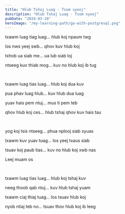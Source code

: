```yaml
---
title: "Hlub Tshaj Luag - Tsom xyooj"
description: "Hlub Tshaj Luag - Tsom xyooj"
pubDate: "2024-03-19"
heroImage: "/my-learning-path/go-with-postgresql.png"
---
```


txawm luag tiag luag... hlub koj npaum twg

los nws yeej swb... qhov kuv hlub koj

txhob ua siab me... ua lub siab loj

ntseeg kuv thiab mog... kuv no hlub koj ib tug

<br />

txawm luag tias luag... hlub koj dua kuv

pua phav luag hlub... kuv hlub dua luag

yuav hais pem ntuj... mus ti pem teb

qhov hlub koj ces... hlub tshaj qhov kuv hais tau

<br />

yog koj tsis ntseeg... phua nplooj siab xyuas

txawm kuv yuav tuag... los yeej txaus siab

tsuav koj paub tias... kuv no hlub koj xwb nas

Leej muam os

<br />

txawm luag tias luag... hlub koj tshaj kuv

neeg thoob qab ntuj... kuv hlub tshaj yuam

txawm ciaj thiaj tuag... los tsuav hlub koj

nyob ntiaj teb no... tsuav thov hlub koj ib leeg
